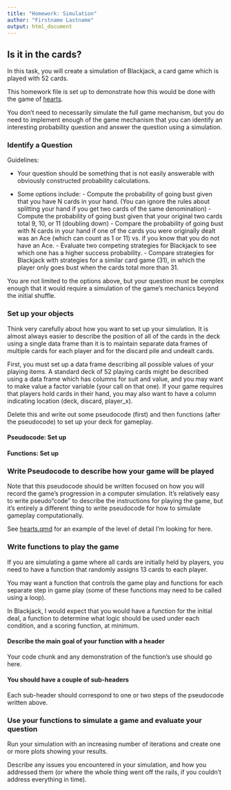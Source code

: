 ```yaml
---
title: "Homework: Simulation"
author: "Firstname Lastname"
output: html_document
---
```


## Is it in the cards?

In this task, you will create a simulation of Blackjack, a card game which is played with 52 cards.

This homework file is set up to demonstrate how this would be done with the game of [hearts](https://bicyclecards.com/how-to-play/hearts/#filter).

You don't need to necessarily simulate the full game mechanism, but you do need to implement enough of the game mechanism that you can identify an interesting probability question and answer the question using a simulation.

### Identify a Question

::: callout-note

Guidelines:

- Your question should be something that is not easily answerable with obviously constructed probability calculations.

- Some options include: 
      - Compute the probability of going bust given that you have N cards in your hand. (You can ignore the rules about splitting your hand if you get two cards of the same denomination)
      - Compute the probability of going bust given that your original two cards total 9, 10, or 11 (doubling down)
      - Compare the probability of going bust with N cards in your hand if one of the cards you were originally dealt was an Ace (which can count as 1 or 11) vs. if you know that you do not have an Ace. 
      - Evaluate two competing strategies for Blackjack to see which one has a higher success probability.
      - Compare strategies for Blackjack with strategies for a similar card game (31), in which the player only goes bust when the cards total more than 31. 

You are not limited to the options above, but your question must be complex enough that it would require a simulation of the game's mechanics beyond the initial shuffle.

:::

### Set up your objects

::: callout-caution
Think very carefully about how you want to set up your simulation. It is almost always easier to describe the position of all of the cards in the deck using a single data frame than it is to maintain separate data frames of multiple cards for each player and for the discard pile and undealt cards.
:::

First, you must set up a data frame describing all possible values of your playing items. A standard deck of 52 playing cards might be described using a data frame which has columns for suit and value, and you may want to make value a factor variable (your call on that one). If your game requires that players hold cards in their hand, you may also want to have a column indicating location (deck, discard, player_x).



Delete this and write out some pseudocode (first) and then functions (after the pseudocode) to set up your deck for gameplay.

#### Pseudocode: Set up

#### Functions: Set up

### Write Pseudocode to describe how your game will be played

::: callout-caution
Note that this pseudocode should be written focused on how you will record the game's progression in a computer simulation. It's relatively easy to write pseudo"code" to describe the instructions for playing the game, but it's entirely a different thing to write pseudocode for how to simulate gameplay computationally.

See [hearts.qmd](hearts.qmd) for an example of the level of detail I'm looking for here.
:::

<!-- Note that indenting text with 4 spaces prints it out like code, but doesn't require anything to execute (so it doesn't have to be real code).  -->



### Write functions to play the game

<!-- Delete this commentary and replace it with your own planning about how to simulate your game. -->

If you are simulating a game where all cards are initially held by players, you need to have a function that randomly assigns 13 cards to each player. 

You may want a function that controls the game play and functions for each separate step in game play (some of these functions may need to be called using a loop).

In Blackjack, I would expect that you would have a function for the initial deal, a function to determine what logic should be used under each condition, and a scoring function, at minimum.

#### Describe the main goal of your function with a header

Your code chunk and any demonstration of the function's use should go here.

#### You should have a couple of sub-headers

Each sub-header should correspond to one or two steps of the pseudocode written above.



### Use your functions to simulate a game and evaluate your question

Run your simulation with an increasing number of iterations and create one or more plots showing your results.

Describe any issues you encountered in your simulation, and how you addressed them (or where the whole thing went off the rails, if you couldn't address everything in time).
